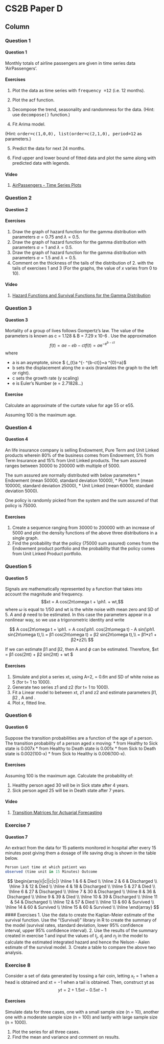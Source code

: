 CS2B Paper D {data-navmenu="R for Risk Modelling and Survival Analysis"}
==============================================================

Column {.tabset}
--------------------------------




### Question 1
<h4> Question 1 </h4>

Monthly totals of airline passengers are given in time series data ‘AirPassengers’. 

#### Exercises 
1.  Plot the data as time series with <tt>frequency =12</tt> (i.e. 12 months). 

2.   Plot the acf function. 

3.    Decompose the trend, seasonality and randomness for the data.
(Hint: use <tt>decompose()</tt> function.) 

4.  Fit Arima model.

(Hint: <tt>order=c(1,0,0), list(order=c(2,1,0), period=12</tt> as parameters.) 

5.  Predict the data for next 24 months. 

6.   Find upper and lower bound of fitted data and plot the same along with predicted data 
with legends. 

#### Video
<ol>
<li><a href="www.youtube.com/watch?v=C6skIO5Thyo">AirPassengers - Time Series Plots</a></li>
</ol>


### Question 2
<h4> Question 2 </h4>

#### Exercises 

1. Draw the graph of hazard function for the gamma distribution with parameters $\alpha  = 0.75$  and $\lambda = 0.5$. 
2. Draw the graph of hazard function for the gamma distribution with parameters $\alpha  = 1$ and $\lambda = 0.5$. 
3. Draw the graph of hazard function for the gamma distribution with parameters $\alpha  = 1.5$ and $\lambda = 0.5$. 
4. Comment on the thickness of the tails of the distribution of 2.   with the tails of exercises 1 and 3
(For the graphs, the value of $x$ varies from 0 to 10).


#### Video
<ol>
<li><a href="www.youtube.com/watch?v=sH5Fhg68Bto">Hazard Functions and Survival Functions for the Gamma Distribution</a></li>
</ol>



### Question 3
<h4> Question 3 </h4>
Mortality of a group of lives follows Gompertz’s law. The value of the parameters is known 
as c = 1.128 & B = 7.29 x 10-6
.
Use the approximation 
$$  f ( t ) = a e − e b − c t {\displaystyle f(t)=a\mathrm {e} ^{-\mathrm {e} ^{b-ct}}}$$
where

* a is an asymptote, since $ {\textstyle \lim _{t\to \infty }a\mathrm {e} ^{-\mathrm {e} ^{b-ct}}=a\mathrm {e} ^{0}=a}$
* b sets the displacement along the x-axis (translates the graph to the left or right).
* c sets the growth rate (y scaling)
* e is Euler's Number (e = 2.71828...)
	
#### Exercise
Calculate an approximate of the curtate value 
for age 55 or e55. 

Assuming 100 is the maximum age. 

### Question 4
<h4> Question 4 </h4>
An life insurance company is selling Endowment, Pure Term and Unit Linked products wherein 80% of the business comes from Endowment, 5% from Term Insurance and 15% 
from Unit Linked products. The sum assured ranges between 30000 to 200000 with multiple 
of 5000. 

The sum assured are normally distributed with below parameters 
* Endowment (mean 50000, standard deviation 10000), 
* Pure Term (mean 100000, standard deviation 25000), 
* Unit Linked (mean 60000, standard deviation 5000). 

One policy is randomly picked from the system and the sum assured of that policy is 75000. 

#### Exercises

1.  Create a sequence ranging from 30000 to 200000 with an increase of 5000 and plot the 
density functions of the above three distributions in a single graph. 
2.   Find the probability that the policy (75000 sum assured) comes from the Endowment 
product portfolio and the probability that the policy comes from Unit Linked Product 
portfolio. 

### Question 5
<h4> Question 5 </h4>
Signals are mathematically represented by a function that takes into account the magnitude 
and frequency.
$$xt = A cos(2π\omega t + \ph1.  + wt,$$ where $\omega$  is equal to 1/50 and wt is the white noise with mean 
zero and SD of 5. $A$ and $\phi$ need to be estimated.
In this case the parameters appear in a nonlinear way, so we use a trigonometric identity 
and write

$$
A cos(2π\omega t + \ph1.  = A cos(\ph1.  cos(2π\omega t) - A sin(\ph1.  sin(2π\omega t),\\
= β1 cos(2π\omega t) + β2 sin(2π\omega t),\\
= β1*z1 + β2*z2\\
$$

If we can estimate β1 and β2, then A and $\phi$ can be estimated.
Therefore, $xt = β1 cos(2π\omega t) + β2 sin(2π\omega t) + wt $

#### Exercises
1. Simulate and plot a series xt, using A=2, \phi = 0.6π and SD of white noise as 5 (for t= 1 
to 1000). 
2. Generate two series z1 and z2 (for t= 1 to 1000). 
3.  Fit a Linear model to between xt, z1 and z2 and estimate parameters β1, β2 , A and \phi. 
4.  Plot $x$, fitted line. 

### Question 6
<h4> Question 6 </h4>
Suppose the transition probabilities are a function of the age of a person. The transition 
probability of a person aged x moving:
* from Healthy to Sick state is 0.007x 
* from Healthy to Death state is 0.001x 
* from Sick to Death state is 0.002(100-x) 
* from Sick to Healthy is 0.006(100-x). 

#### Exercises

Assuming 100 is the maximum age. Calculate the probability of: 

1. Healthy person aged 30 will be in Sick state after 4 years. 
2. Sick person aged 25 will be in Death state after 7 years. 

#### Video
<ol>
<li><a href="www.youtube.com/watch?v=eHQA6fkp1DQ">Transition Matrices for Actuarial Forecasting</a></li>
</ol>




### Exercise 7
<h4> Question 7 </h4>
An extract from the data for 15 patients monitored in hospital after every 15 minutes post 
giving them a dosage of life saving drug is shown in the table below. 

```r
Person Last time at which patient was 
observed (time unit in 15 Minutes) Outcome

```

$$
\begin{array}{|c||c|c|}
\hline
1 & 6  & Died \\ \hline
2 & 6 & Discharged \\ \hline
3 & 12 & Died \\ \hline
4 & 18 & Discharged \\ \hline
5 & 27 & Died \\ \hline
6 & 27 & Discharged \\ \hline
7 & 30 & Discharged \\ \hline
8 & 36 & Discharged \\ \hline
9 & 39 & Died \\ \hline
10 & 39 & Discharged \\ \hline
11 & 54 & Discharged \\ \hline
12 & 57 & Died \\ \hline
13 & 60 & Survived \\ \hline
14 & 60 & Survived \\ \hline
15 & 60 & Survived \\ \hline
\end{array}
$$
#### Exercises
1.  Use the data to create the Kaplan-Meier estimate of the survival function. Use the 
“{Survival}” library in R to create the summary of the model (survival rates, standard 
deviation, lower 95% confidence interval, upper 95% confidence interval). 
2.   Use the results of the summary created in exercise 1 and input the values of $t_j$, $d_j$ and $n_j$ in the 
model to calculate the estimated integrated hazard and hence the Nelson ‐ Aalen 
estimate of the survival model. 
3.    Create a table to compare the above two analysis. 

### Exercise 8
Consider a set of data generated by tossing a fair coin, letting $x_t = 1$ when a head is obtained 
and xt = −1 when a tail is obtained. Then, construct yt as
$$yt = 2 + 1.5xt − 0.5xt−1$$

#### Exercises 
Simulate data for three cases, one with a small sample size (n = 10), another one with a 
moderate sample size (n = 100) and lastly with large sample size (n = 1000).

1.  Plot the series for all three cases. 
2.  Find the mean and variance and comment on results. 
